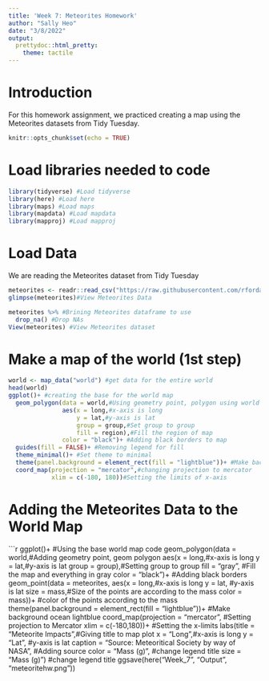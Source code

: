 ---
title: 'Week 7: Meteorites Homework'
author: "Sally Heo"
date: "3/8/2022"
output:
  prettydoc::html_pretty:
    theme: tactile
---
# Introduction #
For this homework assignment, we practiced creating a map using the Meteorites datasets from Tidy Tuesday. 

```{r setup, include=FALSE}
knitr::opts_chunk$set(echo = TRUE)
```

# Load libraries needed to code #
```{r, message=FALSE}
library(tidyverse) #Load tidyverse
library(here) #Load here
library(maps) #Load maps
library(mapdata) #Load mapdata
library(mapproj) #Load mapproj
```

# Load Data #

We are reading the Meteorites dataset from Tidy Tuesday
```{r, warning=FALSE, message=FALSE, results="hide", fig.show="hide"}
meteorites <- readr::read_csv("https://raw.githubusercontent.com/rfordatascience/tidytuesday/master/data/2019/2019-06-11/meteorites.csv")
glimpse(meteorites)#View Meteorites Data
```

```{r, echo=FALSE, message=FALSE, warning=FALSE, results="hide"}
meteorites %>% #Brining Meteorites dataframe to use
  drop_na() #Drop NAs
View(meteorites) #View Meteorites dataset
```

# Make a map of the world (1st step) #
```{r, echo = FALSE, warning = FALSE, message = FALSE, results="hide"}
world <- map_data("world") #get data for the entire world
head(world)
ggplot()+ #creating the base for the world map
  geom_polygon(data = world,#Using geometry point, polygon using world data
               aes(x = long,#x-axis is long
                   y = lat,#y-axis is lat
                   group = group,#Set group to group
                   fill = region),#Fill the region of map
               color = "black")+ #Adding black borders to map
  guides(fill = FALSE)+ #Removing legend for fill
  theme_minimal()+ #Set theme to minimal
  theme(panel.background = element_rect(fill = "lightblue"))+ #Make background ocean blue
  coord_map(projection = "mercator",#changing projection to mercator
            xlim = c(-180, 180))#Setting the limits of x-axis


```

# Adding the Meteorites Data to the World Map #
```{r, echo = FALSE, warning = FALSE, message = FALSE, results="hide"}
ggplot()+ #Using the base world map code
  geom_polygon(data = world,#Adding geometry point, geom polygon
               aes(x = long,#x-axis is long
                   y = lat,#y-axis is lat
                   group = group),#Setting group to group
               fill = "gray", #Fill the map and everything in gray
                   color = "black")+ #Adding black borders
  geom_point(data = meteorites, aes(x = long,#x-axis is long
                                    y = lat, #y-axis is lat
                                    size = mass,#Size of the points are according to the mass
                                    color = mass))+ #color of the points according to the mass
  theme(panel.background = element_rect(fill = "lightblue"))+ #Make background ocean lightblue
  coord_map(projection = "mercator", #Setting projection to Mercator
            xlim = c(-180,180))+ #Setting the x-limits
  labs(title = "Meteorite Impacts",#Giving title to map plot
       x = "Long",#x-axis is long
       y = "Lat", #y-axis is lat
       caption = "Source: Meteoritical Society by way of NASA", #Adding source
       color = "Mass (g)", #change legend title
       size = "Mass (g)") #change legend title
ggsave(here("Week_7", "Output", "meteoritehw.png"))
  
